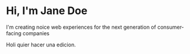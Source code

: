 # Hi, I'm Jane Doe

I'm creating noice web experiences for the next generation of consumer-facing companies


Holi quier hacer una edicion.
